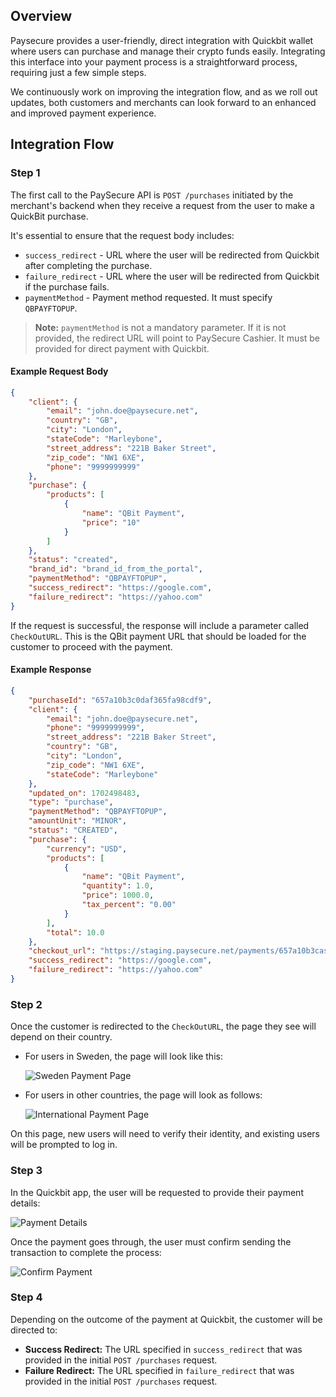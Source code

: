 ## Overview

Paysecure provides a user-friendly, direct integration with Quickbit wallet where users can purchase and manage their crypto funds easily. Integrating this interface into your payment process is a straightforward process, requiring just a few simple steps.

We continuously work on improving the integration flow, and as we roll out updates, both customers and merchants can look forward to an enhanced and improved payment experience.

## Integration Flow

### Step 1

The first call to the PaySecure API is `POST /purchases` initiated by the merchant's backend when they receive a request from the user to make a QuickBit purchase.

It's essential to ensure that the request body includes:

- `success_redirect` - URL where the user will be redirected from Quickbit after completing the purchase.
- `failure_redirect` - URL where the user will be redirected from Quickbit if the purchase fails.
- `paymentMethod` - Payment method requested. It must specify `QBPAYFTOPUP`.

> **Note:** `paymentMethod` is not a mandatory parameter. If it is not provided, the redirect URL will point to PaySecure Cashier. It must be provided for direct payment with Quickbit.

#### Example Request Body

```json
{
    "client": {
        "email": "john.doe@paysecure.net",
        "country": "GB",
        "city": "London",
        "stateCode": "Marleybone",
        "street_address": "221B Baker Street",
        "zip_code": "NW1 6XE",
        "phone": "9999999999"
    },
    "purchase": {
        "products": [
            {
                "name": "QBit Payment",
                "price": "10"
            }
        ]
    },
    "status": "created",
    "brand_id": "brand_id_from_the_portal",
    "paymentMethod": "QBPAYFTOPUP",
    "success_redirect": "https://google.com",
    "failure_redirect": "https://yahoo.com"
}
```

If the request is successful, the response will include a parameter called `CheckOutURL`. This is the QBit payment URL that should be loaded for the customer to proceed with the payment.

#### Example Response

```json
{
    "purchaseId": "657a10b3c0daf365fa98cdf9",
    "client": {
        "email": "john.doe@paysecure.net",
        "phone": "9999999999",
        "street_address": "221B Baker Street",
        "country": "GB",
        "city": "London",
        "zip_code": "NW1 6XE",
        "stateCode": "Marleybone"
    },
    "updated_on": 1702498483,
    "type": "purchase",
    "paymentMethod": "QBPAYFTOPUP",
    "amountUnit": "MINOR",
    "status": "CREATED",
    "purchase": {
        "currency": "USD",
        "products": [
            {
                "name": "QBit Payment",
                "quantity": 1.0,
                "price": 1000.0,
                "tax_percent": "0.00"
            }
        ],
        "total": 10.0
    },
    "checkout_url": "https://staging.paysecure.net/payments/657a10b3casd23123122/",
    "success_redirect": "https://google.com",
    "failure_redirect": "https://yahoo.com"
}
```

### Step 2

Once the customer is redirected to the `CheckOutURL`, the page they see will depend on their country.

- For users in Sweden, the page will look like this:
  
  ![Sweden Payment Page](sweden-payment-page.png)

- For users in other countries, the page will look as follows:
  
  ![International Payment Page](international-payment-page.png)

On this page, new users will need to verify their identity, and existing users will be prompted to log in.

### Step 3

In the Quickbit app, the user will be requested to provide their payment details:

![Payment Details](payment-details.png)

Once the payment goes through, the user must confirm sending the transaction to complete the process:

![Confirm Payment](confirm-payment.png)

### Step 4

Depending on the outcome of the payment at Quickbit, the customer will be directed to:

- **Success Redirect:** The URL specified in `success_redirect` that was provided in the initial `POST /purchases` request.
- **Failure Redirect:** The URL specified in `failure_redirect` that was provided in the initial `POST /purchases` request.
